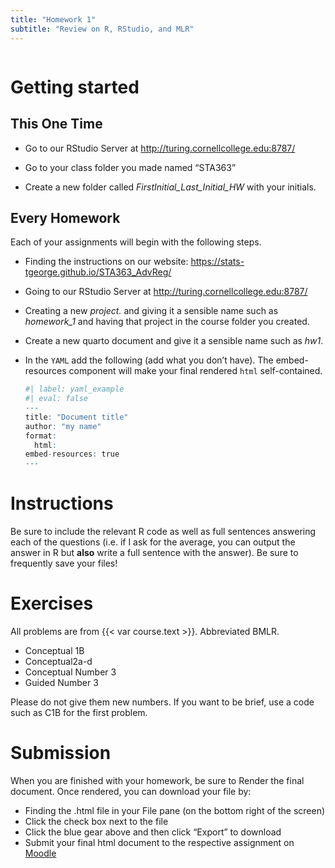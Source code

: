 ```yaml
---
title: "Homework 1"
subtitle: "Review on R, RStudio, and MLR"
---
```


```r

```

# Getting started

## This One Time

-   Go to our RStudio Server at <http://turing.cornellcollege.edu:8787/>

-   Go to your class folder you made named "STA363"

-   Create a new folder called *FirstInitial_Last_Initial_HW* with your initials. 

## Every Homework

Each of your assignments will begin with the following steps.

-   Finding the instructions on our website: [https://stats-tgeorge.github.io/STA363_AdvReg/](https://stats-tgeorge.github.io/STA363_AdvReg/)

-   Going to our RStudio Server at <http://turing.cornellcollege.edu:8787/>

-   Creating a new *project.* and giving it a sensible name such as *homework_1* and having that project in the course folder you created.

-   Create a new quarto document and give it a sensible name such as *hw1*.

-   In the `YAML` add the following (add what you don't have). The embed-resources component will make your final rendered `html` self-contained.

    ```r
#| label: yaml_example
#| eval: false
---
title: "Document title"
author: "my name"
format:
  html:
    embed-resources: true
---
    ```

# Instructions

Be sure to include the relevant R code as well as full sentences answering each of the questions (i.e. if I ask for the average, you can output the answer in R but **also** write a full sentence with the answer). Be sure to frequently save your files!

# Exercises

All problems are from {{< var course.text >}}. Abbreviated BMLR. 

- Conceptual 1B
- Conceptual2a-d
- Conceptual Number 3
- Guided Number 3
 
Please do not give them new numbers. If you want to be brief, use a code such as C1B for the first problem. 

# Submission

When you are finished with your homework, be sure to Render the final document. Once rendered, you can download your file by:

-   Finding the .html file in your File pane (on the bottom right of the screen)
-   Click the check box next to the file
-   Click the blue gear above and then click "Export" to download
-   Submit your final html document to the respective assignment on [Moodle]({{< var course.moodle >}})



